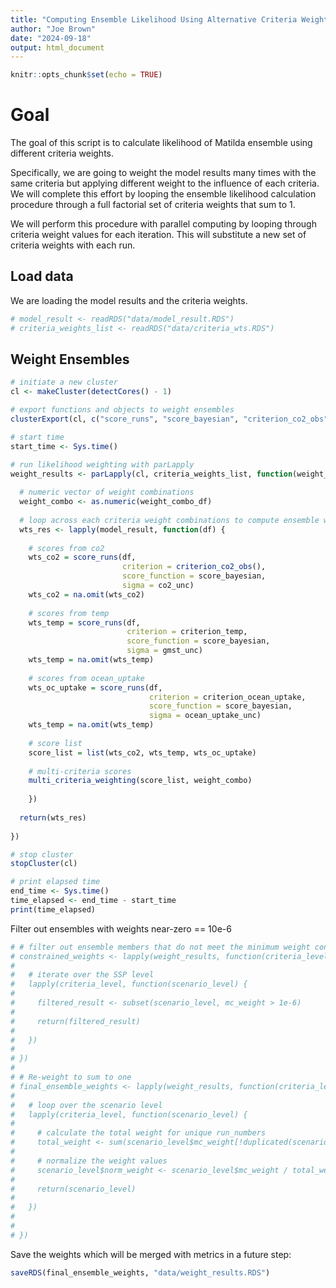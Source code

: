 ```yaml
---
title: "Computing Ensemble Likelihood Using Alternative Criteria Weights"
author: "Joe Brown"
date: "2024-09-18"
output: html_document
---
```


```r
knitr::opts_chunk$set(echo = TRUE)
```

# Goal 

The goal of this script is to calculate likelihood of Matilda ensemble using different criteria weights. 

Specifically, we are going to weight the model results many times with the same criteria but applying different weight to the influence of each criteria. We will complete this effort by looping the ensemble likelihood calculation procedure through a full factorial set of criteria weights that sum to 1.

We will perform this procedure with parallel computing by looping through criteria weight values for each iteration. This will substitute a new set of criteria weights with each run. 

## Load data

We are loading the model results and the criteria weights.

```r
# model_result <- readRDS("data/model_result.RDS")
# criteria_weights_list <- readRDS("data/criteria_wts.RDS")

```

## Weight Ensembles 

```r

# initiate a new cluster
cl <- makeCluster(detectCores() - 1)

# export functions and objects to weight ensembles
clusterExport(cl, c("score_runs", "score_bayesian", "criterion_co2_obs", "criterion_ocean_uptake", "criterion_temp", "model_result", "criteria_weights_list", "co2_unc", "gmst_unc", "ocean_uptake_unc", "multi_criteria_weighting"))

# start time
start_time <- Sys.time()

# run likelihood weighting with parLapply
weight_results <- parLapply(cl, criteria_weights_list, function(weight_combo_df) {
  
  # numeric vector of weight combinations
  weight_combo <- as.numeric(weight_combo_df)
  
  # loop across each criteria weight combinations to compute ensemble weights for each combination
  wts_res <- lapply(model_result, function(df) {
    
    # scores from co2
    wts_co2 = score_runs(df, 
                         criterion = criterion_co2_obs(), 
                         score_function = score_bayesian, 
                         sigma = co2_unc)
    wts_co2 = na.omit(wts_co2)
    
    # scores from temp
    wts_temp = score_runs(df, 
                          criterion = criterion_temp, 
                          score_function = score_bayesian,
                          sigma = gmst_unc)
    wts_temp = na.omit(wts_temp)
    
    # scores from ocean_uptake 
    wts_oc_uptake = score_runs(df, 
                               criterion = criterion_ocean_uptake,
                               score_function = score_bayesian,
                               sigma = ocean_uptake_unc)
    wts_temp = na.omit(wts_temp)
    
    # score list 
    score_list = list(wts_co2, wts_temp, wts_oc_uptake)
    
    # multi-criteria scores
    multi_criteria_weighting(score_list, weight_combo)
    
    })
  
  return(wts_res)
  
})

# stop cluster
stopCluster(cl)

# print elapsed time
end_time <- Sys.time()
time_elapsed <- end_time - start_time
print(time_elapsed)

```
Filter out ensembles with weights near-zero == 10e-6

```r
# # filter out ensemble members that do not meet the minimum weight constraint (> 1e-6)
# constrained_weights <- lapply(weight_results, function(criteria_level) {
#   
#   # iterate over the SSP level
#   lapply(criteria_level, function(scenario_level) {
#     
#     filtered_result <- subset(scenario_level, mc_weight > 1e-6)
#     
#     return(filtered_result)
#     
#   })
#   
# })
# 
# # Re-weight to sum to one
# final_ensemble_weights <- lapply(weight_results, function(criteria_level) {
#   
#   # loop over the scenario level
#   lapply(criteria_level, function(scenario_level) {
#     
#     # calculate the total weight for unique run_numbers
#     total_weight <- sum(scenario_level$mc_weight[!duplicated(scenario_level$run_number)])
#     
#     # normalize the weight values
#     scenario_level$norm_weight <- scenario_level$mc_weight / total_weight
#     
#     return(scenario_level)
#     
#   })
#   
#   
# })
```


Save the weights which will be merged with metrics in a future step:

```r
saveRDS(final_ensemble_weights, "data/weight_results.RDS")
```

